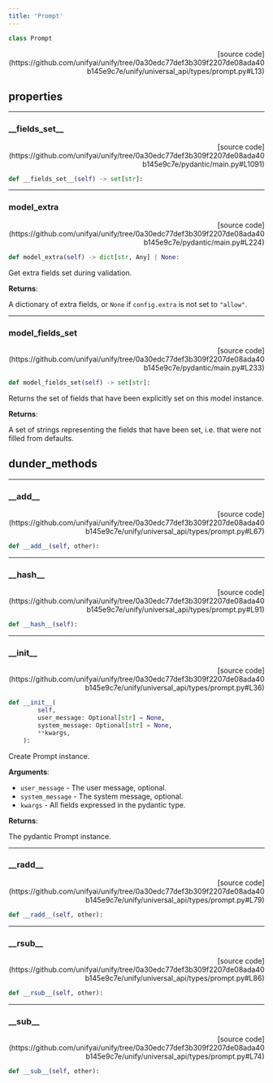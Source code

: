 ```yaml
---
title: 'Prompt'
---
```


```python
class Prompt
```

<p align="right">[source code](https://github.com/unifyai/unify/tree/0a30edc77def3b309f2207de08ada40b145e9c7e/unify/universal_api/types/prompt.py#L13)</p>



## properties

---

### \_\_fields\_set\_\_

<p align="right">[source code](https://github.com/unifyai/unify/tree/0a30edc77def3b309f2207de08ada40b145e9c7e/pydantic/main.py#L1091)</p>

```python
def __fields_set__(self) -> set[str]:
```



---

### model\_extra

<p align="right">[source code](https://github.com/unifyai/unify/tree/0a30edc77def3b309f2207de08ada40b145e9c7e/pydantic/main.py#L224)</p>

```python
def model_extra(self) -> dict[str, Any] | None:
```

Get extra fields set during validation.

**Returns**:

A dictionary of extra fields, or `None` if `config.extra` is not set to `"allow"`.

---

### model\_fields\_set

<p align="right">[source code](https://github.com/unifyai/unify/tree/0a30edc77def3b309f2207de08ada40b145e9c7e/pydantic/main.py#L233)</p>

```python
def model_fields_set(self) -> set[str]:
```

Returns the set of fields that have been explicitly set on this model instance.

**Returns**:

A set of strings representing the fields that have been set,
i.e. that were not filled from defaults.

## dunder_methods

---

### \_\_add\_\_

<p align="right">[source code](https://github.com/unifyai/unify/tree/0a30edc77def3b309f2207de08ada40b145e9c7e/unify/universal_api/types/prompt.py#L67)</p>

```python
def __add__(self, other):
```



---

### \_\_hash\_\_

<p align="right">[source code](https://github.com/unifyai/unify/tree/0a30edc77def3b309f2207de08ada40b145e9c7e/unify/universal_api/types/prompt.py#L91)</p>

```python
def __hash__(self):
```



---

### \_\_init\_\_

<p align="right">[source code](https://github.com/unifyai/unify/tree/0a30edc77def3b309f2207de08ada40b145e9c7e/unify/universal_api/types/prompt.py#L36)</p>

```python
def __init__(
        self,
        user_message: Optional[str] = None,
        system_message: Optional[str] = None,
        **kwargs,
    ):
```

Create Prompt instance.

**Arguments**:

- `user_message` - The user message, optional.
- `system_message` - The system message, optional.
- `kwargs` - All fields expressed in the pydantic type.



**Returns**:

The pydantic Prompt instance.

---

### \_\_radd\_\_

<p align="right">[source code](https://github.com/unifyai/unify/tree/0a30edc77def3b309f2207de08ada40b145e9c7e/unify/universal_api/types/prompt.py#L79)</p>

```python
def __radd__(self, other):
```



---

### \_\_rsub\_\_

<p align="right">[source code](https://github.com/unifyai/unify/tree/0a30edc77def3b309f2207de08ada40b145e9c7e/unify/universal_api/types/prompt.py#L86)</p>

```python
def __rsub__(self, other):
```



---

### \_\_sub\_\_

<p align="right">[source code](https://github.com/unifyai/unify/tree/0a30edc77def3b309f2207de08ada40b145e9c7e/unify/universal_api/types/prompt.py#L74)</p>

```python
def __sub__(self, other):
```

